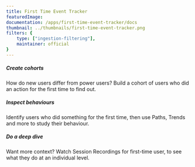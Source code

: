 ```yaml
---
title: First Time Event Tracker
featuredImage: 
documentation: /apps/first-time-event-tracker/docs
thumbnail: ../thumbnails/first-time-event-tracker.png
filters: {
    type: ["ingestion-filtering"],
    maintainer: official
}
---
```


<Section
    divider={false}
    title="Track if an event is the first event of its type for a user, or the first event of its type ever."
    size="full"
    cols={3}
>
    <div>
        <h5>Create cohorts</h5>
        <p>How do new users differ from power users? Build a cohort of users who did an action for the first time to find out.</p>
    </div>
    <div>
        <h5>Inspect behaviours</h5>
        <p>Identify users who did something for the first time, then use Paths, Trends and more to study their behaviour.</p>
    </div>
    <div>
        <h5>Do a deep dive</h5>
        <p>Want more context? Watch Session Recordings for first-time user, to see what they do at an individual level.</p>
    </div>
</Section>

<TutorialsSlider topic="first-time" />

<Documentation />
